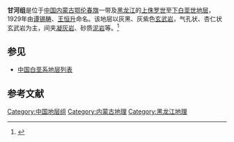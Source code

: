 {{Infobox rockunit
| name           = 甘河组
| period         = 下白垩世
| age            = 
| image          = 
| imagesize      = 
| caption        = 
| type           = [[组_(地质学)|组]]
| prilithology   = 灰黑、灰紫色[[玄武岩|玄武岩]]，气孔状、杏仁状玄武岩
| otherlithology = [[凝灰岩|凝灰岩]]、砂质[[泥岩|泥岩]]等
| namedfor       = 
| namedby        = [[谭锡畴|谭锡畴]]、[[王恒升|王恒升]]
| region         = [[内蒙古|内蒙古]][[鄂伦春旗|鄂伦春旗]]一带及[[黑龙江|黑龙江]]
| country        = {{PRC}}
| coordinates    =
| unitof         =
| subunits       = 
| underlies      = [[伊敏组|伊敏组]]、[[二连组|二连组]]
| overlies       = [[大磨拐河组|大磨拐河组]]
| thickness      = 
| extent         =
| area           = 
| map            = 
| map_caption    = 
}}
'''甘河组'''是位于[[中国|中国]][[内蒙古|内蒙古]][[鄂伦春旗|鄂伦春旗]]一带及[[黑龙江|黑龙江]]的[[上侏罗世|上侏罗世]]至[[下白垩世|下白垩世]][[地层|地层]]，1929年由[[谭锡畴|谭锡畴]]、[[王恒升|王恒升]]命名。该地层以灰黑、灰紫色[[玄武岩|玄武岩]]，气孔状、杏仁状玄武岩为主，间夹[[凝灰岩|凝灰岩]]、砂质[[泥岩|泥岩]]等。<ref>{{cite book | title=《中国岩石地层辞典》 | publisher=中国地质大学出版社 | author=高振家、陈克强、魏家庸 | year=2000}}</ref>

== 参见 ==
* [[中国白垩系地层列表|中国白垩系地层列表]]

== 参考文献 ==
{{Reflist}}

{{地质小作品}}

[[Category:中国地层组|Category:中国地层组]]
[[Category:内蒙古地理|Category:内蒙古地理]]
[[Category:黑龙江地理|Category:黑龙江地理]]